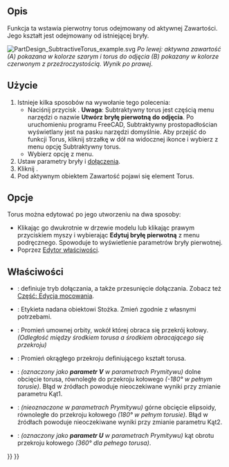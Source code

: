 <languages/>

{{Docnav/pl
|[[PartDesign_SubtractiveEllipsoid/pl|Subtraktywna elipsoida]]
|‎[[PartDesign_SubtractivePrism/pl|Subtraktywny granastosłup]]
|[[PartDesign_Workbench/pl|środowisko pracy Projekt Części]]
|IconL=PartDesign_SubtractiveEllipsoid.svg
|IconR=PartDesign_SubtractivePrism.svg
|IconC=Workbench_PartDesign.svg
}}

{{GuiCommand/pl
|Name=PartDesign SubtractiveTorus
|Name/pl=Projekt Części: Subtraktywny torus
|MenuLocation=Projekt Części → Utwórz cechę przez odjęcie → Subtraktywny torus
|Workbenches=[[PartDesign_Workbench/pl|Projekt Części]]
|Version=0.17
|SeeAlso=[[PartDesign_CompPrimitiveSubtractive/pl|Komponent bryła pierwotna do odjęcia]], [[PartDesign_AdditiveTorus/pl|Addytywny torus]]
}}

<span id="Description"></span>
==Opis==

Funkcja ta wstawia pierwotny torus odejmowany od aktywnej Zawartości. Jego kształt jest odejmowany od istniejącej bryły.

[[File:PartDesign_SubtractiveTorus_example.svg|none]]
''Po lewej: aktywna zawartość (A) pokazana w kolorze szarym i torus do odjęcia (B) pokazany w kolorze czerwonym z przeźroczystością. Wynik po prawej''.

<span id="Usage"></span>
==Użycie==

# Istnieje kilka sposobów na wywołanie tego polecenia:
#* Naciśnij przycisk {{Button|[[Image:PartDesign_SubtractiveTorus.svg|16px]] [[PartDesign_SubtractiveTorus/pl|Subtraktywny torus]]}}. '''Uwaga''': Subtraktywny torus jest częścią menu narzędzi o nazwie '''Utwórz bryłę pierwotną do odjęcia'''. Po uruchomieniu programu FreeCAD, Subtraktywny prostopadłościan wyświetlany jest na pasku narzędzi domyślnie. Aby przejść do funkcji Torus, kliknij strzałkę w dół na widocznej ikonce i wybierz z menu opcję Subtraktywny torus.
#* Wybierz opcję {{MenuCommand|Projekt Części → Utwórz bryłę pierwotną do odjęcia → [[Image:PartDesign_SubtractiveTorus.svg|16px]] Subtraktywny torus}} z menu.
# Ustaw parametry bryły i [[Part_EditAttachment/pl|dołączenia]].
# Kliknij {{Button|OK}}.
# Pod aktywnym obiektem Zawartość pojawi się element Torus.

<span id="Options"></span>
==Opcje==

Torus można edytować po jego utworzeniu na dwa sposoby:
* Klikając go dwukrotnie w drzewie modelu lub klikając prawym przyciskiem myszy i wybierając '''Edytuj bryłę pierwotną''' z menu podręcznego. Spowoduje to wyświetlenie parametrów bryły pierwotnej.
* Poprzez [[Property_editor/pl|Edytor właściwości]].

<span id="Properties"></span>
==Właściwości==

* {{PropertyData|Dołączenie}}: definiuje tryb dołączania, a także przesunięcie dołączania. Zobacz też [[Part_EditAttachment/pl|Część: Edycja mocowania]].
* {{PropertyData|Etykieta}}: Etykieta nadana obiektowi Stożka. Zmień zgodnie z własnymi potrzebami.
* {{PropertyData|Promiień1}}: Promień umownej orbity, wokół której obraca się przekrój kołowy. ''(Odległość między środkiem torusa a środkiem obracającego się przekroju)''
* {{PropertyData|Promiień2}}: Promień okrągłego przekroju definiującego kształt torusa.
* {{PropertyData|Kąt1}}: ''(oznaczony jako '''parametr V''' w parametrach Prymitywu)'' dolne obcięcie torusa, równoległe do przekroju kołowego ''(-180° w pełnym torusie)''. Błąd w źródłach powoduje nieoczekiwane wyniki przy zmianie parametru Kąt1.
* {{PropertyData|Kąt2}}: ''(nieoznaczone w parametrach Prymitywu)'' górne obcięcie elipsoidy, równoległe do przekroju kołowego ''(180° w pełnym torusie)''. Błąd w źródłach powoduje nieoczekiwane wyniki przy zmianie parametru Kąt2.
* {{PropertyData|Kąt3}}: ''(oznaczony jako '''parametr U''' w parametrach Prymitywu)'' kąt obrotu przekroju kołowego ''(360° dla pełnego torusa)''.


{{Docnav/pl
|[[PartDesign_SubtractiveEllipsoid/pl|Subtraktywna elipsoida]]
|‎[[PartDesign_SubtractivePrism/pl|Subtraktywny granastosłup]]
|[[PartDesign_Workbench/pl|środowisko pracy Projekt Części]]
|IconL=PartDesign_SubtractiveEllipsoid.svg
|IconR=PartDesign_SubtractivePrism.svg
|IconC=Workbench_PartDesign.svg
}}

{{PartDesign_Tools_navi{{#translation:}}}}
{{Userdocnavi{{#translation:}}}}